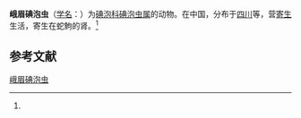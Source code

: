 {{Speciesbox
| name = 峨眉碘泡虫
| status = 
| status_system = 
| image = 
| genus = Myxobolus
| species = omeiensis
| authority = (Ma et Zhao, 1993)<ref name='id9598'>{{cite web| url =http://www.bioinfo.cn/db05/BjdwSpecies.php?action=view&id=9598| title =峨眉碘泡虫| work =《中国动物物种编目数据库》| publisher =中国科学院微生物研究所| author =中国科学院动物研究所| accessdate =2009-04-16| deadurl =yes| archiveurl =https://web.archive.org/web/20160305075535/http://www.bioinfo.cn/db05/BjdwSpecies.php?action=view&id=9598| archivedate =2016-03-05}}</ref>
}}

'''峨眉碘泡虫'''（[[学名|学名]]：{{lang|la|''Myxobolus omeiensis''}}）为[[碘泡科|碘泡科]][[碘泡虫属|碘泡虫属]]的动物。在中国，分布于[[四川|四川]]等，营[[寄生|寄生]]生活，寄生在蛇鮈的肾。<ref name='id9598'/>

== 参考文献 ==
{{reflist}}

{{Wikispecies|Myxobolus omeiensis}}

[[Category:碘泡虫属|峨眉碘泡虫]]


{{Cnidarian-stub}}